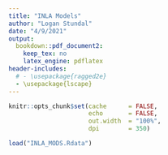 ```yaml
---
title: "INLA Models"
author: "Logan Stundal"
date: "4/9/2021"
output:
  bookdown::pdf_document2:
    keep_tex: no
    latex_engine: pdflatex
header-includes:
  # - \usepackage{ragged2e}
  - \usepackage{lscape}
---
```


```r
knitr::opts_chunk$set(cache      = FALSE,
                      echo       = FALSE,
                      out.width  = "100%",
                      dpi        = 350)

load("INLA_MODS.Rdata")
```

\begin{landscape}
```r
mods_tex$`2002-2004`
```

\newpage
```r
mods_tex$`2005-2007`
```

\newpage
```r
mods_tex$`2008-2009`
```

\end{landscape}
